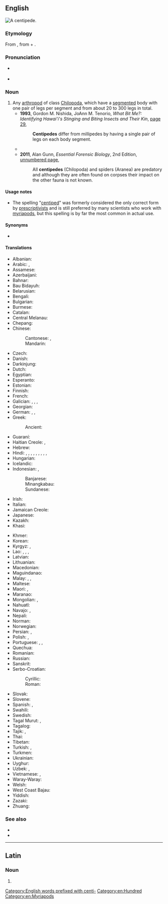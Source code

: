 {{also|centípede|centipède}}
==English==
{{wikipedia}}
[[Image:Chilopod_%28Marshal_Hedin%29.jpg|thumb|right|A '''centipede'''.]]
{{wikispecies|Chilopoda}}

===Etymology===
{{root|en|ine-pro|*ped-}}
From {{etyl|fr|en}} {{m|fr|centipède}}, from {{etyl|la|en}} {{m|la|centi-||hundred}} + {{m|la|pes||foot}}.

===Pronunciation===
* {{a|UK}} {{IPA|en|/ˈsɛnt.ɪ.pid/}}
* {{audio|en|LL-Q1860 (eng)-Vealhurl-centipede.wav|Audio (RP)}}

===Noun===
{{en-noun}}

# Any [[arthropod]] of class [[Chilopoda]], which have a [[segmented]] body with one pair of legs per segment and from about 20 to 300 legs in total.
#* '''1993''', Gordon M. Nishida, JoAnn M. Tenorio, ''What Bit Me?: Identifying Hawai'i's Stinging and Biting Insects and Their Kin'', [http://books.google.com.au/books?id=a-TnX5GLiT4C&pg=PA29&dq=%22centipede%22%7C%22centipedes%22&hl=en&sa=X&ei=ypOMU_--JMW6kAWLtYCoBg&redir_esc=y#v=onepage&q=%22centipede%22%7C%22centipedes%22&f=false page 29],
#*: '''Centipedes''' differ from millipedes by having a single pair of legs on each body segment.
#* {{quote-text|en|year=2008|author=Thom Holmes|title=March Onto Land: The Silurian Period to the Middle Triassic Epoch|page=58|url=http://books.google.com.au/books?id=j-sOYynMAAMC&pg=PA58&dq=%22centipede%22%7C%22centipedes%22&hl=en&sa=X&ei=ypOMU_--JMW6kAWLtYCoBg&redir_esc=y#v=onepage&q=%22centipede%22%7C%22centipedes%22&f=false|passage=The existence of millipedes, '''centipedes''', insects, and spiders along-side the first tetrapods sustained a robust ecosystem in which most animals were predators or scavengers.}}
#* '''2011''', Alan Gunn, ''Essential Forensic Biology'', 2nd Edition, [http://books.google.com.au/books?id=IaQsqg7bKS0C&pg=PT94&dq=%22centipede%22%7C%22centipedes%22&hl=en&sa=X&ei=ypOMU_--JMW6kAWLtYCoBg&redir_esc=y#v=onepage&q=%22centipede%22%7C%22centipedes%22&f=false unnumbered page],
#*: All '''centipedes''' (Chilopoda) and spiders (Aranea) are predatory and although they are often found on corpses their impact on the other fauna is not known.

====Usage notes====
* The spelling "[[centiped]]" was formerly considered the only correct form by [[prescriptivist]]s and is still preferred by many scientists who work with [[myriapod]]s, but this spelling is by far the most common in actual use.

====Synonyms====
* {{sense|any species of class Chilopoda}} {{l|en|chilopod}}

====Translations====
{{trans-top|a segmented arthropod of class Chilopoda}}
* Albanian: {{t|sq|njëqindkëmbëshi}}
* Arabic: {{t|ar|أُمّ أَرْبَع وَأَرْبَعِين}}, {{t-check|ar|حَرِيش|m}}
* Assamese: {{t|as|চেলা}}
* Azerbaijani: {{t+|az|qırxayaq}}
* Bahnar: {{t|bdq|kơep}}
* Bau Bidayuh: {{t|sne|ripapien}}
* Belarusian: {{t|be|саракано́жка|f|sc=Cyrl}}
* Bengali: {{t|bn|কেন্নো}}
* Bulgarian: {{t|bg|стоно́жка|f|sc=Cyrl}}
* Burmese: {{t+|my|ကင်းခြေများ}}
* Catalan: {{t|ca|centpeus}}
* Central Melanau: {{t|mel|belipan}}
* Chepang: {{t|cdm|साव्‌}}
* Chinese:
*: Cantonese: {{t+|yue|百足|tr=baak3 zuk1}} {{qualifier|colloquial,more common}}, {{t|yue|蜈蚣|tr=ng4 gung1}} {{qualifier|literary, formal}}
*: Mandarin: {{t+|cmn|蜈蚣|tr=wúgōng|sc=Hani}}
* Czech: {{t+|cs|stonožka|f}}
* Danish: {{t|da|skolopender}}
* Darkinjung: {{t|xda|búrranburran}}
* Dutch: {{t+|nl|duizendpoot|m}}
* Egyptian: {{t-egy|zpꜣ|h=z:p-pA-A-L5}}
* Esperanto: {{t|eo|centpiedulo}}
* Estonian: {{t|et|sadajalgne}}
* Finnish: {{t+|fi|juoksujalkainen}}
* French: {{t+|fr|scolopendre|m}}
* Galician: {{t|gl|cempés}}, {{t|gl|escoupoleión|m}}, {{t|gl|rapacodelas|m}}, {{t|gl|cerradela|f}}
* Georgian: {{t|ka|ცხრაფეხა}}
* German: {{t+|de|Tausendfüßler|m}}, {{t+|de|Tausendfüßer|m}} {{q|rare, dated, or regional}} {{t|de|Hundertfüßler|m}}, {{t|de|Hundertfüßer|m}}
* Greek: {{t+|el|σαρανταποδαρούσα|f|sc=Grek}}
*: Ancient: {{t|grc|ἴουλος|m}}
* Guaraní: {{t|gn|japeusa}}
* Haitian Creole: {{t|ht|miryapod}}, {{t|ht|annipye}}
* Hebrew: {{t+|he|נָדָל|m|tr=nadal}}
* Hindi: {{t|hi|कनखजूरा|m}}, {{t+|hi|खजूरा|m}}, {{t+|hi|कनसलाई|f}}, {{t+|hi|शतपाद|m}}, {{t+|hi|शतपद|m}}, {{t+|hi|शतपदी|f}}, {{t+|hi|गोजर|m}}, {{t+|hi|गिजाई|f}}, {{t+|hi|गिंजाई|f}}, {{t|hi|चालीसपद|m}}
* Hungarian: {{t+|hu|százlábú}}
* Icelandic: {{t|is|margfætlur}}
* Indonesian: {{t+|id|kelabang}}, {{t+|id|lipan}}
*: Banjarese: {{t|bjn|halilipan}}
*: Minangkabau: {{t+|min|sipasan}}
*: Sundanese: {{t|su|babakaur}}
* Irish: {{t|ga|céadchosach}}
* Italian: {{t+|it|centopiedi|m}}
* Jamaican Creole: {{t|jam|forty leg}}
* Japanese: {{t+|ja|百足|tr=むかで, mukade|sc=Jpan}}
* Kazakh: {{t|kk|қырықаяқ}}
* Khasi: {{t|kha|ktiar}}
{{trans-mid}}
* Khmer: {{t+|km|ក្អែប}}
* Korean: {{t+|ko|지네}}
* Kyrgyz: {{t|ky|кырк аяк}}, {{t|ky|миң аяк}}
* Lao: {{t|lo|ເຂັບ}}, {{t|lo|ຈະເຂັບ}}, {{t|lo|ຈີ່ເຂັບ}}, {{t|lo|ສະຕະບາດ}}
* Latvian: {{t|lv|simtkāji}}
* Lithuanian: {{t|lt|lūpakojai}}
* Macedonian: {{t|mk|стоногалка|f}}
* Maguindanao: {{t-needed|mdh}}
* Malay: {{t|ms|lipan}}, {{t|ms|sepesan}}, {{t|ms|kelabang}}
* Maltese: {{t|mt|ċentupied|m}}
* Maori: {{t|mi|weri}}, {{t|mi|wakapihau}}
* Maranao: {{t|mrw|ginigid}}
* Mongolian: {{t|mn|жаран хөлт}}, {{t|mn|зуун хөлт}}
* Nahuatl: {{t|nah|petlazolcoatl}}
* Navajo: {{t|nv|jááłánii}}, {{t|nv|jáád łánii}}
* Nepali: {{t+|ne|खजुरो}}
* Norman: {{t|nrf|bête à chent pids|f}}
* Norwegian: {{t|no|skolopender|m}}
* Persian: {{t+|fa|صدپا|tr=sad-pâ|sc=fa-Arab}}, {{t+|fa|پرپا|sc=fa-Arab}}
* Polish: {{t+|pl|stonoga|f}}, {{t|pl|parecznik|m}}
* Portuguese: {{t|pt|centípede|m}}, {{t+|pt|centopeia|f}}, {{t|pt|quilópode}}
* Quechua: {{t|qu|pachakchaki}}
* Romanian: {{t|ro|centiped}}
* Russian: {{t+|ru|сороконо́жка|f}}
* Sanskrit: {{t+|sa|वृश्चिक|m}}
* Serbo-Croatian:
*: Cyrillic: {{t|sh|стонога|f}}
*: Roman: {{t+|sh|stonoga|f}}
* Slovak: {{t|sk|stonožka|f}}
* Slovene: {{t+|sl|stonoga}}
* Spanish: {{t+|es|ciempiés|m}}, {{t|es|escolopendra|f}}
* Swahili: {{t+|sw|tandu}}
* Swedish: {{t|sv|enkelfoting|c}}
* Tagal Murut: {{t|mvv|nipal}}, {{t|mvv|ripal}}
* Tagalog: {{t+|tl|alupihan}}
* Tajik: {{t|tg|чилпо}}, {{t|tg|ҳазорпо}}
* Thai: {{t|th|ตะขาบ}}
* Tibetan: {{t|bo|རྟ་བླ།}}
* Turkish: {{t+|tr|kırkayak}}, {{t|tr|çıya}}
* Turkmen: {{t|tk|köpaýak}}
* Ukrainian: {{t|uk|сороконі́жка|f|sc=Cyrl}}
* Uyghur: {{t-needed|ug}}
* Uzbek: {{t+|uz|qirqoyoq}}, {{t+|uz|mingoyoq}}
* Vietnamese: {{t+|vi|rết}}, {{t+|vi|rít}}
* Waray-Waray: {{t|war|ulalahipan}}
* Welsh: {{t|cy|neidr gantroed}}
* West Coast Bajau: {{t|bdr|melipan}}
* Yiddish: {{t|yi|סענטיפּעדע|sc=Hebr}}
* Zazaki: {{t|zza|şaney ceniya}}
* Zhuang: {{t|za|sipndangj}}
{{trans-bottom}}

===See also===
* {{l|en|millipede}}
* {{l|en|myriapod}}

[[Category:English words prefixed with centi-]]
[[Category:en:Hundred]]
[[Category:en:Myriapods]]

----

==Latin==

===Noun===
{{la-noun-form|centipede}}

# {{inflection of|la|centipēs||abl|s}}